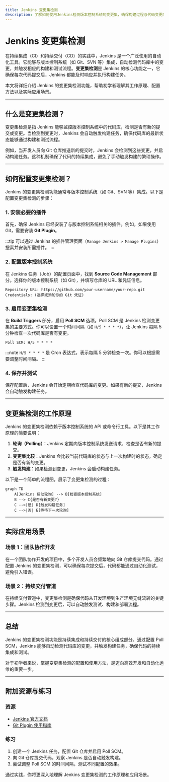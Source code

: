 ```yaml
---
title: Jenkins 变更集检测
description: 了解如何使用Jenkins检测版本控制系统的变更集，确保构建过程与代码变更同步。
---
```


# Jenkins 变更集检测

在持续集成（CI）和持续交付（CD）的实践中，Jenkins 是一个广泛使用的自动化工具。它能够与版本控制系统（如 Git、SVN 等）集成，自动检测代码库中的变更，并触发相应的构建和测试流程。**变更集检测**是 Jenkins 的核心功能之一，它确保每次代码提交后，Jenkins 都能及时响应并执行构建任务。

本文将详细介绍 Jenkins 的变更集检测功能，帮助初学者理解其工作原理、配置方法以及实际应用场景。

---

## 什么是变更集检测？

变更集检测是指 Jenkins 能够监控版本控制系统中的代码库，检测是否有新的提交或变更。当检测到变更时，Jenkins 会自动触发构建任务，确保代码库的最新状态能够通过构建和测试流程。

例如，当开发人员向 Git 仓库推送新的提交时，Jenkins 会检测到这些变更，并启动构建任务。这种机制确保了代码的持续集成，避免了手动触发构建的繁琐操作。

---

## 如何配置变更集检测？

Jenkins 的变更集检测功能通常与版本控制系统（如 Git、SVN 等）集成。以下是配置变更集检测的步骤：

### 1. 安装必要的插件
首先，确保 Jenkins 已经安装了与版本控制系统相关的插件。例如，如果使用 Git，需要安装 **Git Plugin**。

:::tip
可以通过 Jenkins 的插件管理页面（`Manage Jenkins > Manage Plugins`）搜索并安装所需插件。
:::

### 2. 配置版本控制系统
在 Jenkins 任务（Job）的配置页面中，找到 **Source Code Management** 部分。选择你的版本控制系统（如 Git），并填写仓库的 URL 和凭证信息。

```plaintext
Repository URL: https://github.com/your-username/your-repo.git
Credentials: (选择或添加你的 Git 凭证)
```

### 3. 启用变更集检测
在 **Build Triggers** 部分，启用 **Poll SCM** 选项。Poll SCM 是 Jenkins 检测变更集的主要方式。你可以设置一个时间间隔（如 `H/5 * * * *`），让 Jenkins 每隔 5 分钟检查一次代码库是否有变更。

```plaintext
Poll SCM: H/5 * * * *
```

:::note
`H/5 * * * *` 是 Cron 表达式，表示每隔 5 分钟检查一次。你可以根据需要调整时间间隔。
:::

### 4. 保存并测试
保存配置后，Jenkins 会开始定期检查代码库的变更。如果有新的提交，Jenkins 会自动触发构建任务。

---

## 变更集检测的工作原理

Jenkins 的变更集检测依赖于版本控制系统的 API 或命令行工具。以下是其工作原理的简要说明：

1. **轮询（Polling）**：Jenkins 定期向版本控制系统发送请求，检查是否有新的提交。
2. **变更集比较**：Jenkins 会比较当前代码库的状态与上一次构建时的状态，确定是否有新的变更。
3. **触发构建**：如果检测到变更，Jenkins 会启动构建任务。

以下是一个简单的流程图，展示了变更集检测的过程：

```mermaid
graph TD
    A[Jenkins 启动轮询] --> B[检查版本控制系统]
    B --> C{是否有新变更?}
    C -->|是| D[触发构建任务]
    C -->|否| E[等待下一次轮询]
```

---

## 实际应用场景

### 场景 1：团队协作开发
在一个团队协作开发的项目中，多个开发人员会频繁地向 Git 仓库提交代码。通过配置 Jenkins 的变更集检测，可以确保每次提交后，代码都能通过自动化测试，避免引入错误。

### 场景 2：持续交付管道
在持续交付管道中，变更集检测是确保代码从开发环境到生产环境无缝流转的关键步骤。Jenkins 检测到变更后，可以自动触发测试、构建和部署流程。

---

## 总结

Jenkins 的变更集检测功能是持续集成和持续交付的核心组成部分。通过配置 Poll SCM，Jenkins 能够自动检测代码库的变更，并触发构建任务，确保代码的持续集成和测试。

对于初学者来说，掌握变更集检测的配置和使用方法，是迈向高效开发和自动化运维的重要一步。

---

## 附加资源与练习

### 资源
- [Jenkins 官方文档](https://www.jenkins.io/doc/)
- [Git Plugin 使用指南](https://plugins.jenkins.io/git/)

### 练习
1. 创建一个 Jenkins 任务，配置 Git 仓库并启用 Poll SCM。
2. 向 Git 仓库提交代码，观察 Jenkins 是否自动触发构建。
3. 尝试调整 Poll SCM 的时间间隔，测试不同配置的效果。

通过实践，你将更深入地理解 Jenkins 变更集检测的工作原理和应用场景。